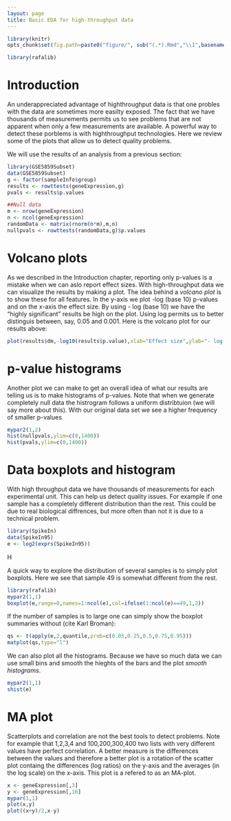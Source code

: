 ```yaml
---
layout: page
title: Basic EDA for high-throughput data
---
```


```r
library(knitr)
opts_chunk$set(fig.path=paste0("figure/", sub("(.*).Rmd","\\1",basename(knitr:::knit_concord$get('infile'))), "-"))
```

```r
library(rafalib)
```

# Introduction 
An underappreciated advantage of highthroughput data is that one probles with the data are sometimes more easilty exposed. The fact that we have thousands of measurements permits us to see problems that are not apparent when only a few measurements are available. A powerful way to detect these porblems is with highthroughput technologies. Here we review some of the plots that allow us to detect quality problems.

We will use the results of an analysis from a previous section:

```r
library(GSE5859Subset)
data(GSE5859Subset)
g <- factor(sampleInfo$group)
results <- rowttests(geneExpression,g)
pvals <- results$p.values

##Null data
m <- nrow(geneExpression)
n <- ncol(geneExpression)
randomData <- matrix(rnorm(n*m),m,n)
nullpvals <- rowttests(randomData,g)$p.values
```

# Volcano plots

As we described in the Introduction chapter, reporting only p-values is a mistake when we can aslo report effect sizes. With high-throughput data we can visualize the results by making a plot. The idea behind a _volcano plot_ is to show these for all features. In the y-axis we plot -log (base 10) p-values and on the x-axis the effect size. By using - log (base 10) we have the "highly significant" results be high on the plot. Using log permits us to better distinguis between, say, 0.05 and 0.001.  Here is the volcano plot for our results above:

```r
plot(results$dm,-log10(results$p.value),xlab="Effect size",ylab="- log (base 10) p-values")
```


# p-value histograms

Another plot we can make to get an overall idea of what our results are telling us is to make histograms of p-values. Note that when we generate completely null data the histrogram follows a uniform distribtuion (we will say more about this). With our original data set we see a higher frequency of smaller p-values

```r
mypar2(1,2)
hist(nullpvals,ylim=c(0,1400))
hist(pvals,ylim=c(0,1400))
```



# Data boxplots and histogram

With high throughput data we have thousands of measurements for each experimental unit. This can help us detect quality issues. For example if one sample has a completely different distribution than the rest. This could be due to real biological diffrences, but more often than not it is due to a technical problem. 

```r
library(SpikeIn) 
data(SpikeIn95)
e <- log2(exprs(SpikeIn95))
```

H

A quick way to explore the distribution of several samples is to simply plot boxplots. Here we see that sample 49 is somewhat different from the rest. 

```r
library(rafalib)
mypar2(1,1)
boxplot(e,range=0,names=1:ncol(e),col=ifelse(1:ncol(e)==49,1,2))
```

If the number of samples is to large one can simply show the boxplot summaries without (cite Karl Broman):

```r
qs <- t(apply(e,2,quantile,prob=c(0.05,0.25,0.5,0.75,0.95)))
matplot(qs,type="l")
```

We can also plot all the histograms. Because we have so much data we can use small bins and smooth the hieghts of the bars and the plot _smooth histograms_. 

```r
mypar2(1,1)
shist(e)
```

# MA plot

Scatterplots and correlation are not the best tools to detect problems. Note for example that  1,2,3,4 and 100,200,300,400 two lists with very different values have perfect correlation. A better measure is the differences between the values and therefore a better plot is a rotation of the scatter plot containg the differences (log ratios) on the y-axis and the averages (in the log scale) on the x-axis. This plot is a refered to as an MA-plot. 


```r
x <- geneExpression[,3]
y <- geneExpression[,16]
mypar(1,1)
plot(x,y)
plot((x+y)/2,x-y)
```



